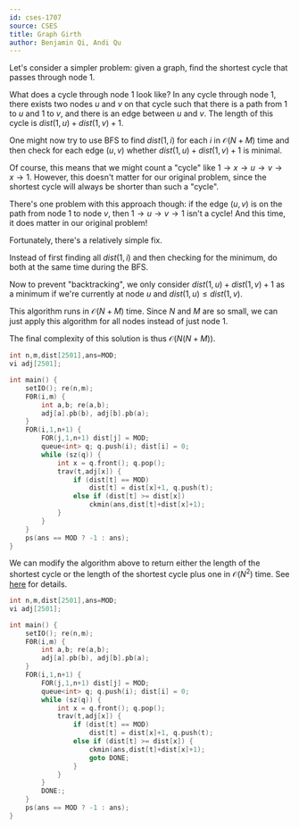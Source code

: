 ```yaml
---
id: cses-1707
source: CSES
title: Graph Girth
author: Benjamin Qi, Andi Qu
---
```


Let's consider a simpler problem: given a graph, find the shortest cycle that passes through node 1.

What does a cycle through node 1 look like? In any cycle through node 1, there exists two nodes $u$ and $v$ on that cycle such that there is a path from 1 to $u$ and 1 to $v$, and there is an edge between $u$ and $v$. The length of this cycle is $dist(1, u) + dist(1, v) + 1$.

One might now try to use BFS to find $dist(1, i)$ for each $i$ in $\mathcal{O}(N + M)$ time and then check for each edge $(u, v)$ whether $dist(1, u) + dist(1, v) + 1$ is minimal.

Of course, this means that we might count a "cycle" like $1 \rightarrow x \rightarrow u \rightarrow v \rightarrow x \rightarrow 1$. However, this doesn't matter for our original problem, since the shortest cycle will always be shorter than such a "cycle".

There's one problem with this approach though: if the edge $(u, v)$ is on the path from node 1 to node $v$, then $1 \rightarrow u \rightarrow v \rightarrow 1$ isn't a cycle! And this time, it does matter in our original problem!

Fortunately, there's a relatively simple fix.

Instead of first finding all $dist(1, i)$ and then checking for the minimum, do both at the same time during the BFS.

Now to prevent "backtracking", we only consider $dist(1, u) + dist(1, v) + 1$ as a minimum if we're currently at node $u$ and $dist(1, u) \leq dist(1, v)$.

This algorithm runs in $\mathcal{O}(N + M)$ time. Since $N$ and $M$ are so small, we can just apply this algorithm for all nodes instead of just node 1.

The final complexity of this solution is thus $\mathcal{O}(N(N + M))$.

```cpp
int n,m,dist[2501],ans=MOD;
vi adj[2501];

int main() {
	setIO(); re(n,m);
	F0R(i,m) {
		int a,b; re(a,b);
		adj[a].pb(b), adj[b].pb(a);
	}
	FOR(i,1,n+1) {
		FOR(j,1,n+1) dist[j] = MOD;
		queue<int> q; q.push(i); dist[i] = 0;
		while (sz(q)) {
			int x = q.front(); q.pop();
			trav(t,adj[x]) {
				if (dist[t] == MOD)
					dist[t] = dist[x]+1, q.push(t);
				else if (dist[t] >= dist[x])
					ckmin(ans,dist[t]+dist[x]+1);
			}
		}
	}
	ps(ans == MOD ? -1 : ans);
}
```

<Optional title="BFS-Cycle">

We can modify the algorithm above to return either the length of the shortest cycle or the length of the shortest cycle plus one in $\mathcal{O}(N^2)$ time. See [here](https://people.csail.mit.edu/virgi/6.890/lecture9.pdf#page=4) for details.

```cpp
int n,m,dist[2501],ans=MOD;
vi adj[2501];

int main() {
	setIO(); re(n,m);
	F0R(i,m) {
		int a,b; re(a,b);
		adj[a].pb(b), adj[b].pb(a);
	}
	FOR(i,1,n+1) {
		FOR(j,1,n+1) dist[j] = MOD;
		queue<int> q; q.push(i); dist[i] = 0;
		while (sz(q)) {
			int x = q.front(); q.pop();
			trav(t,adj[x]) {
				if (dist[t] == MOD)
					dist[t] = dist[x]+1, q.push(t);
				else if (dist[t] >= dist[x]) {
					ckmin(ans,dist[t]+dist[x]+1);
					goto DONE;
				}
			}
		}
		DONE:;
	}
	ps(ans == MOD ? -1 : ans);
}
```

</Optional>
